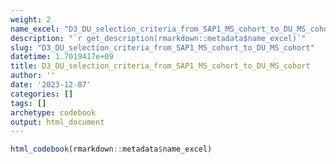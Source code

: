 ```yaml
---
weight: 2
name_excel: "D3_DU_selection_criteria_from_SAP1_MS_cohort_to_DU_MS_cohort.xlsx"
description: "`r get_description(rmarkdown::metadata$name_excel)`"
slug: "D3_DU_selection_criteria_from_SAP1_MS_cohort_to_DU_MS_cohort"
datetime: 1.7019417e+09
title: D3_DU_selection_criteria_from_SAP1_MS_cohort_to_DU_MS_cohort
author: ''
date: '2023-12-07'
categories: []
tags: []
archetype: codebook
output: html_document
---
```


```r
html_codebook(rmarkdown::metadata$name_excel)
```
